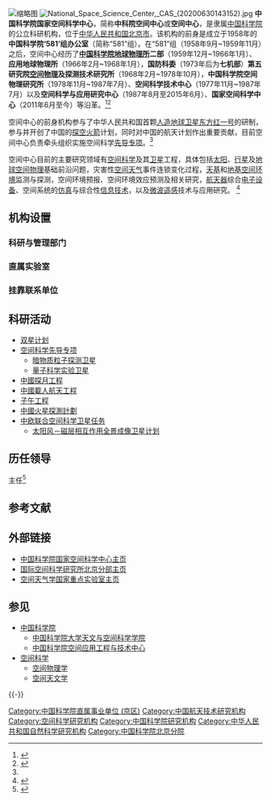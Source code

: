 {{coord|39|58|51.26|N|116|19|52.03|E|type:landmark|display=title}}
{{Infobox institute of CAS
| name = 中国科学院国家空间科学中心
| logo = File:NSSC_logo_256.png
| country = {{CHN}}
| address = 中关村园区：[[北京市|北京市]][[海淀区|海淀区]][[中关村|中关村]]南二条一号<br />怀柔园区：北京市[[怀柔区|怀柔区]][[怀柔科学城|怀柔科学城]]京密北二街
| zipcode = 100190
| established = {{startdate|1958}}
| research_field = [[空间科学|空间科学]]及其[[卫星|卫星]]工程
| operating_agency = [[中国科学院|中国科学院]]
| position1 = 主任
| name1 = [[王赤|王赤]]
| position2 = 副主任
| name2 = 
| faculty = 678人{{Small|（截至2017年3月）}}<ref name="gk" />
| fellow_CAS = 2
| staff= 
| students = 354人{{Small|（截至2015年7月）}}<ref name="gk" />
| website = {{URL|http://www.nssc.cas.cn}}
| footnotes = 
}}
[[File:NSSC_North_Entry.jpg|缩略图]]
[[File:National_Space_Science_Center,_CAS_(20200630143152).jpg|thumb]]
'''中国科学院国家空间科学中心'''，简称'''中科院空间中心'''或'''空间中心'''，是隶属[[中国科学院|中国科学院]]的公立科研机构，位于[[中华人民共和国|中华人民共和国]][[北京市|北京市]]。该机构的前身是成立于1958年的'''中国科学院‘581’组办公室'''（简称“581”组）。在“581”组（1958年9月~1959年11月）之后，空间中心经历了'''[[中国科学院地质与地球物理研究所|中国科学院地球物理所]]二部'''（1959年12月~1966年1月）、'''应用地球物理所'''（1966年2月~1968年1月），'''国防科委'''（1973年后为'''七机部'''）'''第五研究院[[空间物理|空间物理]]及探测技术研究所'''（1968年2月~1978年10月），'''中国科学院空间物理研究所'''（1978年11月~1987年7月）、'''空间科学技术中心'''（1977年11月~1987年7月）以及'''空间科学与应用研究中心'''（1987年8月至2015年6月）、'''国家空间科学中心'''（2011年6月至今）等沿革。<ref name="lsyg">{{Cite web |url = http://www.nssc.cas.cn/gkjj/lsyg/ |title = 历史沿革 |author = 中国科学院空间科学与应用研究中心 |date =  |publisher = 中国科学院空间科学与应用研究中心 |language = 中文 |accessdate = 2013-10-21 |quote =  |archive-date = 2013-10-21 |archive-url = https://web.archive.org/web/20131021165129/http://www.nssc.cas.cn/gkjj/lsyg/ |dead-url = no }}</ref><ref name="dwgm">{{cite web |url=http://www.nssc.cas.cn/ggl/ggl/201506/t20150630_4382235.html |title=单位更名说明函 |author=<!--Staff writer(s); no by-line.--> |date=2015-06-30 |website= |publisher= |language=中文 |access-date=2015-06-30 |quote= |archive-date=2015-07-01 |archive-url=https://web.archive.org/web/20150701084002/http://www.nssc.cas.cn/ggl/ggl/201506/t20150630_4382235.html |dead-url=no }}</ref>

空间中心的前身机构参与了中华人民共和国首颗[[人造地球卫星|人造地球卫星]][[东方红一号|东方红一号]]的研制，参与并开创了中国的[[探空火箭|探空火箭]]计划，同时对中国的航天计划作出重要贡献，目前空间中心负责牵头组织实施空间科学[[先导专项|先导专项]]。<ref name="lsyg" />

空间中心目前的主要研究领域有[[空间科学|空间科学]]及其[[卫星|卫星]]工程，具体包括[[太阳|太阳]]、[[行星|行星]]及[[地球|地球]][[空间物理|空间物理]]基础前沿问题，灾害性[[空间天气|空间天气]]事件连锁变化过程，[[天基|天基]]和[[地基|地基]][[空间环境|空间环境]]监测与探测，空间环境预报、空间环境效应预测及相关研究，[[航天器|航天器]]综合[[电子设备|电子设备]]、空间系统的[[仿真|仿真]]与综合性[[信息技术|信息技术]]，以及[[微波遥感|微波遥感]]技术与应用研究。
<ref name="gk">{{Cite web |url = http://www.nssc.cas.cn/gkjj/jgjj/ |title = 国家空间科学中心概况 |author = 中国科学院空间科学与应用研究中心 |date =  |publisher = 中国科学院空间科学与应用研究中心 |language = 中文 |accessdate = 2013-10-21 |quote =  |archive-url = https://web.archive.org/web/20131021165400/http://www.nssc.cas.cn/gkjj/jgjj/ |archive-date = 2013-10-21 |dead-url = yes }}</ref>

== 机构设置 ==
=== 科研与管理部门 ===
{{columns-list|2|
* [[中国科学院国家空间科学中心空间科学规划论证部|空间科学规划论证部]]
* [[中国科学院国家空间科学中心空间科学工程管理部|空间科学工程管理部]]
* [[中国科学院国家空间科学中心空间科学部|空间科学部]]
* [[中国科学院国家空间科学中心空间技术部|空间技术部]]
* [[中国科学院国家空间科学中心空间环境部|空间环境部]]
* [[中国科学院国家空间科学中心微波遥感部|微波遥感部]]
* [[中国科学院国家空间科学中心保障部|保障部]]
* [[中国科学院国家空间科学中心运控部|运控部]]
* [[中国科学院国家空间科学中心海南探空部|海南探空部]]
}}

=== 直属实验室 ===
{{columns-list|2|
* [[空间天气学国家重点实验室|空间天气学国家重点实验室]]
* [[中国科学院微波遥感技术重点实验室|中国科学院微波遥感技术重点实验室]]
* [[中国科学院复杂航天系统电子信息技术重点实验室|中国科学院复杂航天系统电子信息技术重点实验室]]
* [[天基空间环境探测北京市重点实验室|天基空间环境探测北京市重点实验室]]
}}

=== 挂靠联系单位 ===
{{columns-list|2|
* [[国际空间科学研究所北京分部|国际空间科学研究所北京分部]]
* [[中国空间科学学会|中国空间科学学会]]
* [[国际空间研究委员会中国委员会秘书处|国际空间研究委员会中国委员会秘书处]]
* [[中国科学院空间环境研究预报中心|中国科学院空间环境研究预报中心]]
* [[世界数据中心中国空间科学学科中心|世界数据中心中国空间科学学科中心]]
* [[中俄空间天气联合研究中心|中俄空间天气联合研究中心]]
* [[赵九章优秀中青年科学奖理事会办公室|赵九章优秀中青年科学奖理事会办公室]]
}}

== 科研活动 ==
* [[双星计划|双星计划]]
* [[空间科学先导专项|空间科学先导专项]]
** [[暗物质粒子探测卫星|暗物质粒子探测卫星]]
** [[量子科学实验卫星|量子科学实验卫星]]
* [[中國探月工程|中國探月工程]]
* [[中國載人航天工程|中國載人航天工程]]
* [[子午工程|子午工程]]
* [[中國火星探測計劃|中國火星探測計劃]]
* [[中欧联合空间科学卫星任务|中欧联合空间科学卫星任务]]
** [[太阳风－磁层相互作用全景成像卫星计划|太阳风－磁层相互作用全景成像卫星计划]]

==历任领导==
; 主任<ref name=lrld>{{Cite web |url= http://www.nssc.cas.cn/gkjj/lrld/ |title= 历任领导 |author= 中国科学院空间科学与应用研究中心 |date=  |publisher= 中国科学院空间科学与应用研究中心 |language= 中文 |accessdate= 2013-10-21 |quote=  |archive-date= 2013-10-21 |archive-url= https://web.archive.org/web/20131021165355/http://www.nssc.cas.cn/gkjj/lrld/ |dead-url= no }}</ref>
{{columns-list|5|
* [[赵九章|赵九章]]
* [[李德仲|李德仲]]
* [[王大珩|王大珩]]
* [[方正知|方正知]]
* [[吴智诚|吴智诚]]
* [[孙传礼|孙传礼]]
* [[姜景山|姜景山]]
* [[张厚英|张厚英]]
* [[顾逸东|顾逸东]]
* [[吴季|吴季]]
* [[王赤|王赤]]
}}

== 参考文献 ==
{{Reflist|35em}}

== 外部链接 ==
* [http://www.nssc.cas.cn/ 中国科学院国家空间科学中心主页]{{Wayback|url=http://www.nssc.cas.cn/ |date=20131021165357 }}
* [https://web.archive.org/web/20131021182204/http://www.issi-beijing.ac.cn/ 国际空间科学研究所北京分部主页]{{en icon}}
* [http://www.swl.ac.cn/ 空间天气学国家重点实验室主页]{{Wayback|url=http://www.swl.ac.cn/ |date=20190114210220 }}

== 参见 ==
{{Portal box|航天|中华人民共和国|北京}}
* [[中国科学院|中国科学院]]
** [[中国科学院大学|中国科学院大学]][[中国科学院大学天文与空间科学学院|天文与空间科学学院]]
** [[中国科学院空间应用工程与技术中心|中国科学院空间应用工程与技术中心]]
* [[空间科学|空间科学]]
** [[空间物理学|空间物理学]]
** [[空间天文学|空间天文学]]

{{-}}
{{空间科学先导专项|nocat}}
{{中华人民共和国航天}}

[[Category:中国科学院直属事业单位_(京区)|Category:中国科学院直属事业单位 (京区)]]
[[Category:中国航天技术研究机构|Category:中国航天技术研究机构]]
[[Category:空间科学研究机构|Category:空间科学研究机构]]
[[Category:中国科学院研究机构|Category:中国科学院研究机构]]
[[Category:中华人民共和国自然科学研究机构|Category:中华人民共和国自然科学研究机构]]
[[Category:中国科学院北京分院|Category:中国科学院北京分院]]
